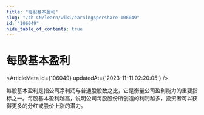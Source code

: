 ```yaml
---
title: "每股基本盈利"
slug: "/zh-CN/learn/wiki/earningspershare-106049"
id: "106049"
hide_table_of_contents: true
---
```



# 每股基本盈利

<ArticleMeta id={106049} updatedAt={'2023-11-11 02:20:05'} />
<div className='border-solid border-b border-t-0 my-4 border-[var(--ifm-color-gray-300)]' />

每股基本盈利是指公司净利润与普通股股数之比，它是衡量公司盈利能力的重要指标之一。每股基本盈利越高，说明公司每股股份所创造的利润越多，投资者可以获得更多的分红或股价上涨的潜力。
